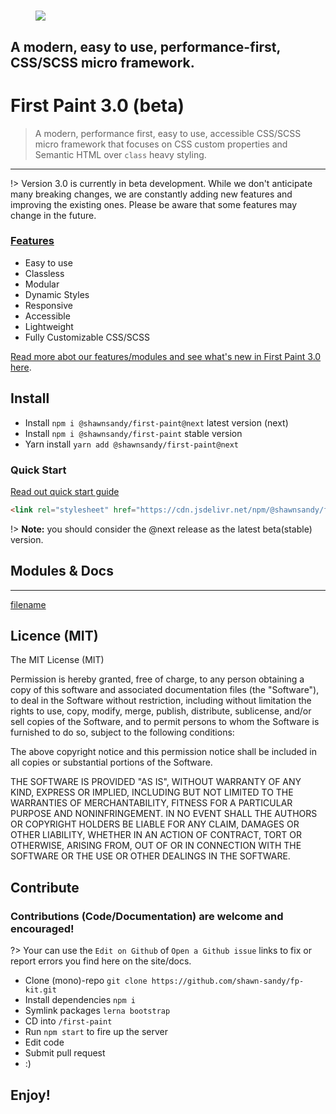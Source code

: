 
<Meta title="Guides/Introduction" />

<!-- Example title -->

<h1 style={{ "text-align": "center", width: "100%" }}>
  <figure>
    <img
      src="https://res.cloudinary.com/dqjs95c7n/image/upload/v1647385126/fp-text-logo-sm_efd59g.svg"
      style={{ width: "20vw" }}
    />
  </figure>
</h1>
<p
  style={{
    textAlign: "center",
    fontSize: "1.5rem",
    lineHeight: "1.5"
  }}
>
  <h2>
  A modern, easy to use, performance-first, CSS/SCSS micro framework.
  </h2>
</p>


# First Paint 3.0 (beta)

> A modern, performance first, easy to use, accessible CSS/SCSS micro framework that focuses on CSS custom properties and Semantic HTML over `class` heavy styling.

-------

!> Version 3.0 is currently in beta development. While we don't anticipate many breaking changes, we are constantly adding new features and improving the existing ones. Please be aware that some features may change in the future.

### [Features](/FEATURES)

* Easy to use
* Classless
* Modular
* Dynamic Styles
* Responsive
* Accessible
* Lightweight
* Fully Customizable CSS/SCSS

[Read more abot our features/modules and see what's new in First Paint 3.0 here](/FEATURES).

## Install

* Install `npm i @shawnsandy/first-paint@next` latest version (next)
* Install `npm i @shawnsandy/first-paint` stable version
* Yarn install `yarn add @shawnsandy/first-paint@next`

### Quick Start

[Read out quick start guide](/install/Start.md)

```html
<link rel="stylesheet" href="https://cdn.jsdelivr.net/npm/@shawnsandy/first-paint@next/dist/v3/css/index.min.css">
```

!> **Note:** you should consider the @next release as the latest beta(stable) version.


## Modules & Docs
------

[filename](_sidebar.md ':include')

## Licence (MIT)

The MIT License (MIT)

Permission is hereby granted, free of charge, to any person obtaining a copy of this software and associated documentation files (the "Software"), to deal in the Software without restriction, including without limitation the rights to use, copy, modify, merge, publish, distribute, sublicense, and/or sell copies of the Software, and to permit persons to whom the Software is furnished to do so, subject to the following conditions:

The above copyright notice and this permission notice shall be included in all copies or substantial portions of the Software.

THE SOFTWARE IS PROVIDED "AS IS", WITHOUT WARRANTY OF ANY KIND, EXPRESS OR IMPLIED, INCLUDING BUT NOT LIMITED TO THE WARRANTIES OF MERCHANTABILITY, FITNESS FOR A PARTICULAR PURPOSE AND NONINFRINGEMENT. IN NO EVENT SHALL THE AUTHORS OR COPYRIGHT HOLDERS BE LIABLE FOR ANY CLAIM, DAMAGES OR OTHER LIABILITY, WHETHER IN AN ACTION OF CONTRACT, TORT OR OTHERWISE, ARISING FROM, OUT OF OR IN CONNECTION WITH THE SOFTWARE OR THE USE OR OTHER DEALINGS IN THE SOFTWARE.

## Contribute

### Contributions (Code/Documentation) are welcome and encouraged!

?> Your can use the `Edit on Github` of `Open a Github issue` links to fix or report errors you find here on the site/docs.

- Clone (mono)-repo `git clone https://github.com/shawn-sandy/fp-kit.git`
- Install dependencies `npm i`
- Symlink packages `lerna bootstrap`
- CD into `/first-paint`
- Run `npm start` to fire up the server
- Edit code
- Submit pull request
- :)

## Enjoy!
